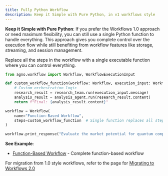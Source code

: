 ```yaml
---
title: Fully Python Workflow
description: Keep it Simple with Pure Python, in v1 workflows style
---
```


**Keep it Simple with Pure Python**: If you prefer the Workflows 1.0 approach or need maximum flexibility, you can still use a single Python function to handle everything.
This approach gives you complete control over the execution flow while still benefiting from workflow features like storage, streaming, and session management.

Replace all the steps in the workflow with a single executable function where you can control everything.

```python fully_python_workflow.py
from agno.workflow import Workflow, WorkflowExecutionInput

def custom_workflow_function(workflow: Workflow, execution_input: WorkflowExecutionInput):
    # Custom orchestration logic
    research_result = research_team.run(execution_input.message)
    analysis_result = analysis_agent.run(research_result.content)
    return f"Final: {analysis_result.content}"

workflow = Workflow(
    name="Function-Based Workflow",
    steps=custom_workflow_function  # Single function replaces all steps
)

workflow.print_response("Evaluate the market potential for quantum computing applications", markdown=True)
```

**See Example**:

- [Function-Based Workflow](/examples/concepts/workflows/01-basic-workflows/function_instead_of_steps) - Complete function-based workflow

For migration from 1.0 style workflows, refer to the page for [Migrating to Workflows 2.0](/how-to/v2-migration)